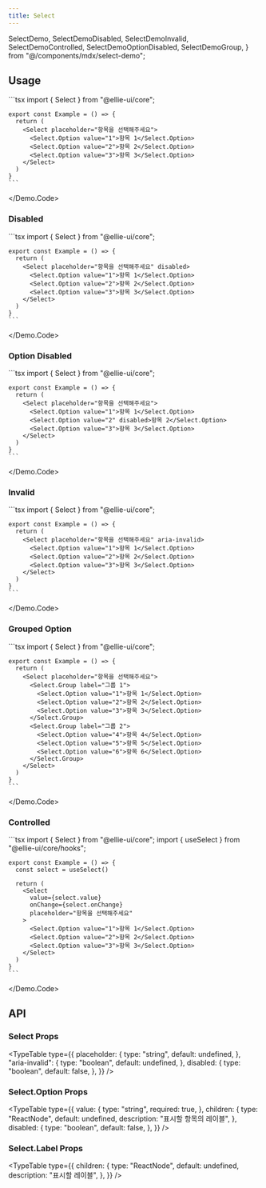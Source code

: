 ```yaml
---
title: Select
---
```


  SelectDemo,
  SelectDemoDisabled,
  SelectDemoInvalid,
  SelectDemoControlled,
  SelectDemoOptionDisabled,
  SelectDemoGroup,
} from "@/components/mdx/select-demo";

## Usage

<Demo>
  <Demo.Preview>
    <SelectDemo />
  </Demo.Preview>
  <Demo.Code>
    ```tsx
    import { Select } from "@ellie-ui/core";

    export const Example = () => {
      return (
        <Select placeholder="항목을 선택해주세요">
          <Select.Option value="1">항목 1</Select.Option>
          <Select.Option value="2">항목 2</Select.Option>
          <Select.Option value="3">항목 3</Select.Option>
        </Select>
      )
    }
    ```

  </Demo.Code>
</Demo>

### Disabled

<Demo>
  <Demo.Preview>
    <SelectDemoDisabled />
  </Demo.Preview>
  <Demo.Code>
    ```tsx
    import { Select } from "@ellie-ui/core";

    export const Example = () => {
      return (
        <Select placeholder="항목을 선택해주세요" disabled>
          <Select.Option value="1">항목 1</Select.Option>
          <Select.Option value="2">항목 2</Select.Option>
          <Select.Option value="3">항목 3</Select.Option>
        </Select>
      )
    }
    ```

  </Demo.Code>
</Demo>

### Option Disabled

<Demo>
  <Demo.Preview>
    <SelectDemoOptionDisabled />
  </Demo.Preview>
  <Demo.Code>
    ```tsx
    import { Select } from "@ellie-ui/core";

    export const Example = () => {
      return (
        <Select placeholder="항목을 선택해주세요">
          <Select.Option value="1">항목 1</Select.Option>
          <Select.Option value="2" disabled>항목 2</Select.Option>
          <Select.Option value="3">항목 3</Select.Option>
        </Select>
      )
    }
    ```

  </Demo.Code>
</Demo>

### Invalid

<Demo>
  <Demo.Preview>
    <SelectDemoInvalid />
  </Demo.Preview>
  <Demo.Code>
    ```tsx
    import { Select } from "@ellie-ui/core";

    export const Example = () => {
      return (
        <Select placeholder="항목을 선택해주세요" aria-invalid>
          <Select.Option value="1">항목 1</Select.Option>
          <Select.Option value="2">항목 2</Select.Option>
          <Select.Option value="3">항목 3</Select.Option>
        </Select>
      )
    }
    ```

  </Demo.Code>
</Demo>

### Grouped Option

<Demo>
  <Demo.Preview>
    <SelectDemoGroup />
  </Demo.Preview>
  <Demo.Code>
    ```tsx
    import { Select } from "@ellie-ui/core";

    export const Example = () => {
      return (
        <Select placeholder="항목을 선택해주세요">
          <Select.Group label="그룹 1">
            <Select.Option value="1">항목 1</Select.Option>
            <Select.Option value="2">항목 2</Select.Option>
            <Select.Option value="3">항목 3</Select.Option>
          </Select.Group>
          <Select.Group label="그룹 2">
            <Select.Option value="4">항목 4</Select.Option>
            <Select.Option value="5">항목 5</Select.Option>
            <Select.Option value="6">항목 6</Select.Option>
          </Select.Group>
        </Select>
      )
    }
    ```

  </Demo.Code>
</Demo>

### Controlled

<Demo>
  <Demo.Preview>
    <SelectDemoControlled />
  </Demo.Preview>
  <Demo.Code>
    ```tsx
    import { Select } from "@ellie-ui/core";
    import { useSelect } from "@ellie-ui/core/hooks";

    export const Example = () => {
      const select = useSelect()

      return (
        <Select
          value={select.value}
          onChange={select.onChange}
          placeholder="항목을 선택해주세요"
        >
          <Select.Option value="1">항목 1</Select.Option>
          <Select.Option value="2">항목 2</Select.Option>
          <Select.Option value="3">항목 3</Select.Option>
        </Select>
      )
    }
    ```

  </Demo.Code>
</Demo>

## API

### Select Props

<TypeTable
  type={{
    placeholder: {
      type: "string",
      default: undefined,
    },
    "aria-invalid": {
      type: "boolean",
      default: undefined,
    },
    disabled: {
      type: "boolean",
      default: false,
    },
  }}
/>

### Select.Option Props

<TypeTable
  type={{
    value: {
      type: "string",
      required: true,
    },
    children: {
      type: "ReactNode",
      default: undefined,
      description: "표시할 항목의 레이블",
    },
    disabled: {
      type: "boolean",
      default: false,
    },
  }}
/>

### Select.Label Props

<TypeTable
  type={{
    children: {
      type: "ReactNode",
      default: undefined,
      description: "표시할 레이블",
    },
  }}
/>
